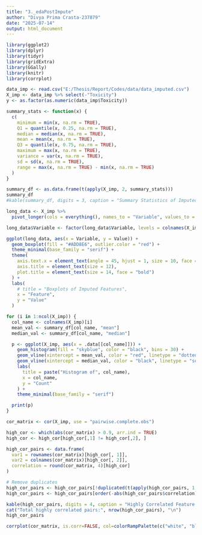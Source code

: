 ---
title: "3._edaPostImpute"
author: "Divya Prima Crasta-237879"
date: "2025-07-14"
output: html_document
---

```{r}
library(ggplot2)
library(dplyr)
library(tidyr)
library(gridExtra)
library(GGally)
library(knitr)
library(corrplot)
```
```{r}
data_imp <- read.csv("E:/Thesis/Report/Codes/data/data_imputed.csv")
X_imp <- data_imp %>% select(-"Toxicity")
y <- as.factor(as.numeric(data_imp$Toxicity))
```
```{r}
summary_stats <- function(x) {
  c(
    minimum = min(x, na.rm = TRUE),
    Q1 = quantile(x, 0.25, na.rm = TRUE),
    median = median(x, na.rm = TRUE),
    mean = mean(x, na.rm = TRUE),
    Q3 = quantile(x, 0.75, na.rm = TRUE),
    maximum = max(x, na.rm = TRUE),
    variance = var(x, na.rm = TRUE),
    sd = sd(x, na.rm = TRUE),
    range = max(x, na.rm = TRUE) - min(x, na.rm = TRUE)
  )
}

summary_df <- as.data.frame(t(apply(X_imp, 2, summary_stats)))
summary_df
#kable(summary_df, digits = 3, caption = "Summary Statistics of Imputed Features")
```
```{r}
long_data <- X_imp %>%
  pivot_longer(cols = everything(), names_to = "Variable", values_to = "Value")

long_data$Variable <- factor(long_data$Variable, levels = colnames(X_imp))

ggplot(long_data, aes(x = Variable, y = Value)) +
  geom_boxplot(fill = "#ADD8E6", outlier.color = "red") +
  theme_minimal(base_family = "serif") +
  theme(
    axis.text.x = element_text(angle = 45, hjust = 1, size = 10, face = "bold"),  # Thicker font
    axis.title = element_text(size = 12),
    plot.title = element_text(size = 14, face = "bold")
  ) +
  labs(
    # title = "Boxplots of Imputed Features",
    x = "Feature",
    y = "Value"
  )

```
```{r}
for (i in 1:ncol(X_imp)) {
  col_name <- colnames(X_imp)[i]
  mean_val <- summary_df[col_name, "mean"]
  median_val <- summary_df[col_name, "median"]

  p <- ggplot(X_imp, aes(x = .data[[col_name]])) +
    geom_histogram(fill = "skyblue", color = "black", bins = 30) +
    geom_vline(xintercept = mean_val, color = "red", linetype = "dotted", size = 1) +
    geom_vline(xintercept = median_val, color = "black", linetype = "solid", size = 1) +
    labs(
      title = paste("Histogram of", col_name),
      x = col_name,
      y = "Count"
    ) +
    theme_minimal(base_family = "serif")

  print(p)
}
```
```{r}
cor_matrix <- cor(X_imp, use = "pairwise.complete.obs")

high_cor <- which(abs(cor_matrix) > 0.9, arr.ind = TRUE)
high_cor <- high_cor[high_cor[,1] != high_cor[,2], ]

high_cor_pairs <- data.frame(
  var1 = rownames(cor_matrix)[high_cor[, 1]],
  var2 = colnames(cor_matrix)[high_cor[, 2]],
  correlation = round(cor_matrix, 4)[high_cor]
)

# Remove duplicates
high_cor_pairs <- high_cor_pairs[!duplicated(t(apply(high_cor_pairs, 1, sort))), ]
high_cor_pairs <- high_cor_pairs[order(-abs(high_cor_pairs$correlation)), ]

kable(high_cor_pairs, digits = 4, caption = "Highly Correlated Feature Pairs (|r| > 0.9)")
cat("Total highly correlated pairs:", nrow(high_cor_pairs), "\n")
high_cor_pairs
```
```{r}
corrplot(cor_matrix, is.corr=FALSE, col=colorRampPalette(c("white", "blue"))(200), type = "upper", tl.col = "black" )
```
